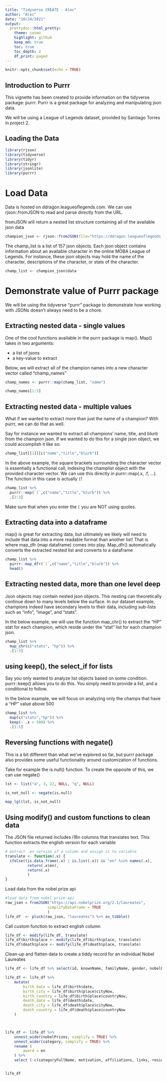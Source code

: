 ```yaml
---
title: "Tidyverse CREATE - Alec"
author: "Alec"
date: "10/24/2021"
output: 
  prettydoc::html_pretty:
    theme: cosmo
    highlight: github
    keep_md: true
    toc: true
    toc_depth: 2
    df_print: paged
---
```


```r
knitr::opts_chunk$set(echo = TRUE)
```

## Introduction to Purrr

This vignette has been created to provide information on the tidyverse package: purrr. Purrr is a great package for analyzing and manipulating json data.

We will be using a League of Legends dataset, provided by Santiago Torres in project 2.

## Loading the Data

```r
library(rjson)
library(tidyverse)
library(tidyr)
library(stringr)
library(jsonlite)
library(purrr)
```

# Load Data

Data is hosted on ddragon.leagueoflegends.com. We can use rjson::fromJSON to read and parse directly from the URL.

fromJSON will return a nested list structure containing all of the available json data

```r
champion_json <- rjson::fromJSON(file="https://ddragon.leagueoflegends.com/cdn/11.19.1/data/en_US/champion.json")
```


The champ_list is a list of 157 json objects. Each json object contains information about an available character in the online MOBA League of Legends. For instance, these json objects may hold the name of the character, descriptions of the character, or stats of the character. 

```r
champ_list <- champion_json$data
```

# Demonstrate value of Purrr package

We will be using the tidyverse "purrr" package to demonstrate how working with JSONs doesn't always need to be a chore.

## Extracting nested data - single values

One of the cool functions available in the purrr package is map(). Map() takes in two arguments:

- a list of jsons
- a key-value to extract

Below, we will extract all of the champion names into a new character vector called "champ_names"

```r
champ_names <- purrr::map(champ_list, "name")

champ_names[1:5]
```

## Extracting nested data - multiple values

What if we wanted to extract more than just the name of a champion? With purrr, we can do that as well. 

Say for instance we wanted to extract all champions' name, title, and blurb from the champion json. If we wanted to do this for a single json object, we could accomplish it like so:

```r
champ_list[[1]][c("name","title","blurb")]

```

In the above example, the square brackets surrounding the character vector is essentially a functional call, indexing the champlist object with the provided character vector. We can use this directly in purrr::map(.x, .f, ...). The function in this case is actually `[`!

```r
champ_list %>%
  purrr::map(`[`,c("name","title","blurb")) %>%
  .[2:3]
```

Make sure that when you enter the `[` you are NOT using quotes.


## Extracting data into a dataframe

map() is great for extracting data, but ultimately we likely will need to include that data into a more readable format than another list! That is where map_dfr (map dataframe) comes into play. Map_dfr() automatically converts the extracted nested list and converts to a dataframe

```r
champ_list %>%
  purrr::map_dfr(`[`,c("name","title","blurb")) %>%
  head()
```


## Extracting nested data, more than one level deep

Json objects may contain nested json objects. This nesting can theoretically continue down to many levels below the surface. In our dataset example, champions indeed have secondary levels to their data, including sub-lists such as "info", "image", and "stats".

In the below example, we will use the function map_chr() to extract the "HP" stat for each champion, which reside under the "stat" list for each champion json.

```r
champ_list %>%
  map_chr(c("stats", "hp")) %>%
  .[1:5]
```

## using keep(), the select_if for lists

Say you only wanted to analyze list objects based on some condition. purrr::keep() allows you to do this. You simply need to provide a list, and a conditional to follow.

In the below example, we will focus on analyzing only the champs that have a "HP" value above 500

```r
champ_list %>%
  map(c("stats","hp")) %>%
  keep(~ .x > 500) %>%
  .[1:5]
```

## Reversing functions with negate()

This is a bit different than what we've explored so far, but purrr package also provides some useful functionality around customization of functions. 

Take for example the is.null() function. To create the opposite of this, we can use negate()

```r
lst <- list("a", 3, 22, NULL, "q", NULL)

is_not_null <- negate(is.null)

map_lgl(lst, is_not_null)
```


## Using modify() and custom functions to clean data


The JSON file returned includes i18n columns that translates text. This function extracts the english version for each variable

```r

# extract .en version of a column and assign it to variable
translate <- function(.x) {
  ifelse((is.data.frame(.x) | is.list(.x)) && "en" %in% names(.x),
          return(.x$en),
          return(.x)
          )
}


```


Load data from the nobel prize api

```r

#load data from nobel prize api
raw_json = fromJSON("https://api.nobelprize.org/2.1/laureates",
                   simplifyDataFrame = TRUE
                   ) 
life_df  <- pluck(raw_json, "laureates") %>% as_tibble()

```


Call custom function to extract english column

```r

life_df <- modify(life_df, translate)
life_df$birth$place <- modify(life_df$birth$place, translate)
life_df$death$place <- modify(life_df$death$place, translate)

```


Clean-up and flatten data to create a tiddy record for an individual Nobel Laureates

```r


life_df <- life_df %>% select(id, knownName, familyName, gender, nobelPrizes, birth, death)

life_df <- life_df %>%
    mutate(
        birth_date = life_df$birth$date,
        birth_city = life_df$birth$place$cityNow,
        birth_country = life_df$birth$place$countryNow,
        death_date = life_df$death$date,
        death_city = life_df$death$place$cityNow,
        death_country = life_df$death$place$countryNow 
    )



life_df <- life_df %>%
    unnest_wider(nobelPrizes, simplify = TRUE) %>%
    unnest_wider(category, simplify = TRUE) %>%
    rename (
        award = en
    ) %>%
    select (-c(categoryFullName, motivation, affiliations, links, residences, birth, death, se, no))


life_df

```



